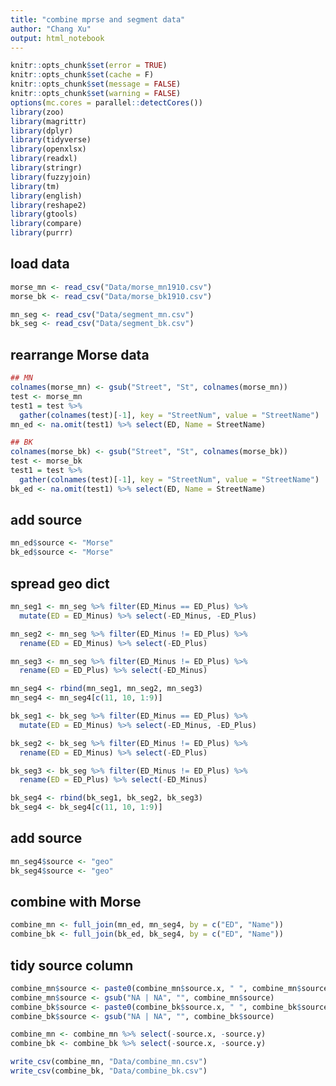 ```yaml
---
title: "combine mprse and segment data"
author: "Chang Xu"
output: html_notebook
---
```


```r
knitr::opts_chunk$set(error = TRUE)
knitr::opts_chunk$set(cache = F)
knitr::opts_chunk$set(message = FALSE)
knitr::opts_chunk$set(warning = FALSE)
options(mc.cores = parallel::detectCores())
library(zoo)
library(magrittr)
library(dplyr)
library(tidyverse)
library(openxlsx)
library(readxl)
library(stringr)
library(fuzzyjoin)
library(tm)
library(english)
library(reshape2)
library(gtools)
library(compare)
library(purrr)
```

## load data

```r
morse_mn <- read_csv("Data/morse_mn1910.csv")
morse_bk <- read_csv("Data/morse_bk1910.csv")
```
```r
mn_seg <- read_csv("Data/segment_mn.csv")
bk_seg <- read_csv("Data/segment_bk.csv")
```

## rearrange Morse data
```r
## MN
colnames(morse_mn) <- gsub("Street", "St", colnames(morse_mn))
test <- morse_mn
test1 = test %>%
  gather(colnames(test)[-1], key = "StreetNum", value = "StreetName") 
mn_ed <- na.omit(test1) %>% select(ED, Name = StreetName)
```
```r
## BK
colnames(morse_bk) <- gsub("Street", "St", colnames(morse_bk))
test <- morse_bk
test1 = test %>%
  gather(colnames(test)[-1], key = "StreetNum", value = "StreetName") 
bk_ed <- na.omit(test1) %>% select(ED, Name = StreetName)
```

## add source
```r
mn_ed$source <- "Morse"
bk_ed$source <- "Morse"
```

## spread geo dict

```r
mn_seg1 <- mn_seg %>% filter(ED_Minus == ED_Plus) %>% 
  mutate(ED = ED_Minus) %>% select(-ED_Minus, -ED_Plus)
```
```r
mn_seg2 <- mn_seg %>% filter(ED_Minus != ED_Plus) %>% 
  rename(ED = ED_Minus) %>% select(-ED_Plus)
```
```r
mn_seg3 <- mn_seg %>% filter(ED_Minus != ED_Plus) %>% 
  rename(ED = ED_Plus) %>% select(-ED_Minus)
```

```r
mn_seg4 <- rbind(mn_seg1, mn_seg2, mn_seg3)
mn_seg4 <- mn_seg4[c(11, 10, 1:9)]
```


```r
bk_seg1 <- bk_seg %>% filter(ED_Minus == ED_Plus) %>% 
  mutate(ED = ED_Minus) %>% select(-ED_Minus, -ED_Plus)
```
```r
bk_seg2 <- bk_seg %>% filter(ED_Minus != ED_Plus) %>% 
  rename(ED = ED_Minus) %>% select(-ED_Plus)
```
```r
bk_seg3 <- bk_seg %>% filter(ED_Minus != ED_Plus) %>% 
  rename(ED = ED_Plus) %>% select(-ED_Minus)
```

```r
bk_seg4 <- rbind(bk_seg1, bk_seg2, bk_seg3)
bk_seg4 <- bk_seg4[c(11, 10, 1:9)]
```

## add source
```r
mn_seg4$source <- "geo"
bk_seg4$source <- "geo"
```

## combine with Morse
```r
combine_mn <- full_join(mn_ed, mn_seg4, by = c("ED", "Name"))
combine_bk <- full_join(bk_ed, bk_seg4, by = c("ED", "Name"))
```
## tidy source column
```r
combine_mn$source <- paste0(combine_mn$source.x, " ", combine_mn$source.y)
combine_mn$source <- gsub("NA | NA", "", combine_mn$source)
combine_bk$source <- paste0(combine_bk$source.x, " ", combine_bk$source.y)
combine_bk$source <- gsub("NA | NA", "", combine_bk$source)
```

```r
combine_mn <- combine_mn %>% select(-source.x, -source.y)
combine_bk <- combine_bk %>% select(-source.x, -source.y)
```

```r
write_csv(combine_mn, "Data/combine_mn.csv")
write_csv(combine_bk, "Data/combine_bk.csv")
```









































